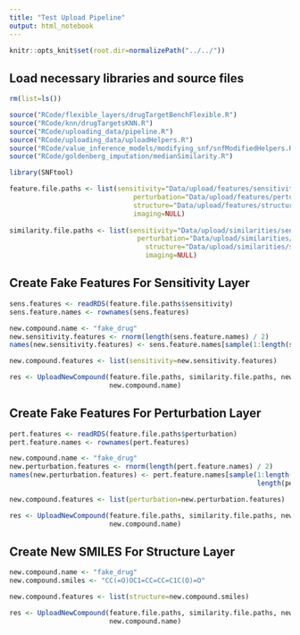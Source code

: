 ```yaml
---
title: "Test Upload Pipeline"
output: html_notebook
---
```


```r
knitr::opts_knit$set(root.dir=normalizePath("../../"))
```

## Load necessary libraries and source files

```r
rm(list=ls())

source("RCode/flexible_layers/drugTargetBenchFlexible.R")
source("RCode/knn/drugTargetsKNN.R")
source("RCode/uploading_data/pipeline.R")
source("RCode/uploading_data/uploadHelpers.R")
source("RCode/value_inference_models/modifying_snf/snfModifiedHelpers.R")
source("RCode/goldenberg_imputation/medianSimilarity.R")

library(SNFtool)

feature.file.paths <- list(sensitivity="Data/upload/features/sensitivity/aucs_all.RData", 
                               perturbation="Data/upload/features/perturbation/pert_features.RData",
                               structure="Data/upload/features/structure/structure_features.RData",
                               imaging=NULL)
    
similarity.file.paths <- list(sensitivity="Data/upload/similarities/sensitivity/aucs_cor2.RData", 
                                perturbation="Data/upload/similarities/perturbation/perturbation_similarities.RData",
                                  structure="Data/upload/similarities/structure/structure_similarities.RData",
                                  imaging=NULL)
```

## Create Fake Features For Sensitivity Layer

```r
sens.features <- readRDS(feature.file.paths$sensitivity)
sens.feature.names <- rownames(sens.features)

new.compound.name <- "fake_drug"
new.sensitivity.features <- rnorm(length(sens.feature.names) / 2)
names(new.sensitivity.features) <- sens.feature.names[sample(1:length(sens.feature.names), length(sens.feature.names) / 2)]

new.compound.features <- list(sensitivity=new.sensitivity.features)

res <- UploadNewCompound(feature.file.paths, similarity.file.paths, new.compound.features,
                         new.compound.name)
```

## Create Fake Features For Perturbation Layer

```r
pert.features <- readRDS(feature.file.paths$perturbation)
pert.feature.names <- rownames(pert.features)

new.compound.name <- "fake_drug"
new.perturbation.features <- rnorm(length(pert.feature.names) / 2)
names(new.perturbation.features) <- pert.feature.names[sample(1:length(pert.feature.names),
                                                              length(pert.feature.names) / 2)]

new.compound.features <- list(perturbation=new.perturbation.features)

res <- UploadNewCompound(feature.file.paths, similarity.file.paths, new.compound.features,
                         new.compound.name)
```

## Create New SMILES For Structure Layer

```r
new.compound.name <- "fake_drug"
new.compound.smiles <- "CC(=O)OC1=CC=CC=C1C(O)=O"

new.compound.features <- list(structure=new.compound.smiles)

res <- UploadNewCompound(feature.file.paths, similarity.file.paths, new.compound.features,
                         new.compound.name)
```










